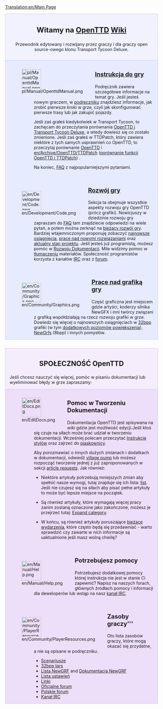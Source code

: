 [[Translation:en/Main Page]]

<div style="background-color: #f1f2fe; border: 1px solid #c7c8fe; margin: 0; padding: 1em 1em 1em 1em; text-align:center">
<div style="font-size:1.7em; font-weight:bold">Witamy na <span class="plainlinks">[http://www.openttd.org/ OpenTTD]</span> [http://pl.wikipedia.org/wiki/Wiki Wiki]</div>
Przewodnik edytowany i rozwijany przez graczy i dla graczy open source-owego klonu Transport Tycoon Deluxe.
</div>
<div style="background-color: #E7EBFF; border: 1px solid #c7c8fe; border-top:none; padding: 1em 1em 0em 1em; margin-bottom:2em">
<div style="float:left">[[File:pl/Manual/OpenttdManual.png|64px]]</div>
<div style="margin-left:80px; margin-bottom:4em">
<div style="font-size:1.4em; font-weight:bold">[[pl/Manual/Main Page|Instrukcja do gry]]</div>
Podręcznik zawiera szczegółowe informacje na temat gry. Jeśli jesteś nowym graczem, w [[pl/Manual/Tutorial/Main Page|podręczniku]] znajdziesz informacje, jak zrobić pierwsze kroki w grze, czyli jak skonfigurować pierwsze trasy lub jak zakupić pojazdy.

Jeśli zaś grałeś kiedykolwiek w Transport Tycoon, to zachęcam do przeczytania porównania [[en/Archive/OpenTTD/Changes from TTD|OpenTTD i Transport Tycoon Deluxe]], a wtedy dowiesz się co zostało zmienione. Jeśli zaś grałeś w TTDPatch, który zawiera niektóre z tych samych usprawnień co OpenTTD, to przeczytaj porównanie [[pl/Manual/Main Page|OpenTTD]] i [[en/Archive/OpenTTD/TTDPatch]] ([[en/Archive/OpenTTD/Comparison of OpenTTD and TTDPatch features|porównanie funkcji OpenTTD i TTDPatch]]) .


Na koniec, [[pl/Archive/Community/FAQ|FAQ]] z najpopularniejszymi pytaniami.
</div>

<div style="float:left">[[File:en/Development/Code.png|64px]]</div>
<div style="margin-left:80px; margin-bottom:4em">
<div style="font-size:1.4em; font-weight:bold">[[pl/Development/Main Page|Rozwój gry]]</div>
Sekcja ta obejmuje wszystkie aspekty rozwoju gry OpenTTD (prócz grafiki). Nowicjuszy w dziedzinie rozwoju gry zapraszam do [[pl/Development/FAQ rozwoju|FAQ]] tam znajdziecie odpowiedzi na wiele pytań, a potem  można zerknąć na [[pl/Development/Main Page|bieżący rozwój gry]].
Bardziej wtajemniczonym proponuję  zobaczyć [[en/Recent and Current Developments|najnowsze osiągnięcia]], [[en/Archive/Lists/Roadmap|prace nad nowymi rozwiązaniami]] oraz [[en/Archive/Community/Requested features|aktualny stan projektu]]. Jeśli jesteś już programistą, możesz pomóc w  [[pl/Development/Main Page|Rozwoju Dokumentacji]]. Mile widzimy pomoc w [[en/Archive/Community/Internationalization|tłumaczeniu]] materiałów.
Społeczność programistów korzysta z kanałów [[en/Development/IRC channel|IRC]]  oraz z [http://www.tt-forums.net/viewforum.php?f=33 forum].
</div>

<div style="float:left">[[File:en/Community/Graphics.png|64px]]</div>
<div style="margin-left:80px; margin-bottom:1em; min-height:64px">
<div style="font-size:1.4em; font-weight:bold">[[pl/Development/NewGRF/Main Page|Prace nad grafiką gry]]</div>
Część graficzna jest miejscem gdzie artyści, koderzy silnika NewGFX  i inni twórcy związani z grafiką współdziałają na rzecz rozwoju grafiki w grze. Dowiedz się więcej o najnowszych osiągnięciach w [[en/Archive/Old 32bpp/32bit Graphics Development|32bpp]] grafiki (w tym [[en/Community/NewGRF/Playing with 32 bpp graphics|dodatkowych poziomów powiększenia]]), [[en/Manual/NewGRF|NewGrfs]] (8bpp) i innych pomysłów.
</div>

</div>

<div style="background-color: #F5EDFC; border: 1px solid #E1BBFF; margin: 0; padding: 1em 1em 0em 1em;">
<div style="font-size:1.6em; font-weight:bold; text-align:center">SPOŁECZNOŚĆ OpenTTD</div>
Jeśli chcesz nauczyć się więcej, pomóc w pisaniu dokumentacji lub wyeliminować błędy w grze zapraszamy:
</div>

<div style="background-color: #EDDEFA; border: 1px solid #E1BBFF; border-top:none; padding: 1em 1em 0em 1em;">

<div style="float:left">[[File:en/EditDocs.png|64px]]</div>
<div style="margin-left:80px; margin-bottom:4em">
<div style="font-size:1.4em; font-weight:bold">Pomoc w Tworzeniu Dokumentacji</div>
Dokumentacja OpenTTD jest spisywana na <em>wiki</em> gdzie jest możliwość edycji.Jeśli ktoś się czuje na siłach może brać udział w tworzeniu dokumentacji. Wcześniej polecam przeczytać [[en/Instrukcja Stylów|Instrukcję stylów]] oraz zajrzeć do [[en/Sandbox|piaskownicy]].  

Aby porozmawiać o innych dużych zmianach i dodatkach w dokumentacji, odwiedź [[en/Archive/Community/Village Pump|village pump]] lub możesz rozpocząć tworzenie jednej z już zaproponowanych w sekcji [[en/Requested Articles|article requests]]. Jak również:

*Niektóre artykuły potrzebują mniejszych zmian aby spełnić nasze wymogi, tutaj znajduje się ich lista: [[:Category:en/To do|list]]. Jeśli nie czujesz się na siłach aby pisać pełne artykuły to może być lepsze miejsce na początek. 

*Są również artykuły, które wymagają więcej pracy zanim zostaną oznaczone jako zakończone, możesz je przejrzeć tutaj: [[:Category:en/Articles to be expanded|Expand category]]. 

*W końcu, są również artykuły poruszające [[:Category:en/Current events|bieżące wydarzenia]], które często będą się przedawniać - warto sprawdzić czy zawarte w nich informacje są uaktualnione jeśli masz wolną chwilę?
</div>

<div style="float:left">[[File:en/Manual/Help.png|64px]]</div>
<div style="margin-left:80px; margin-bottom:4em">
<div style="font-size:1.4em; font-weight:bold">Potrzebujesz pomocy</div>
Potrzebujesz dodatkowej pomocy której instrukcja nie jest w stanie Ci zapewnić? Napisz na naszych forach, głównych źródłach pomocy i informacji dla deweloperów lub wstąp na nasz [[en/Development/IRC channel|kanał IRC]].
</div>

<div style="float:left">[[File:en/Community/PlayerResources.png|64px]]</div>
<div style="margin-left:80px; margin-bottom:1em">
<div style="font-size:1.4em; font-weight:bold">Zasoby graczy'''</div>
Oto lista zasobów graczy, które mogą okazać się przydatne, a nie są opisane w podręczniku.
*[[en/Community/Scenarios/Main Page|Scenariusze]]
*[[en/Archive/Old 32bpp/List of downloadable 32 bpp tars|32bpp tars]]
*[[en/Community/NewGRF/Main Page|Lista NewGRF]] and [[en/Manual/NewGRF|Dokumentacja NewGRF]]
*[[en/Archive/Manual/Settings/Advanced Settings|Lista ustawień]]
*[[en/Archive/Lists/Links|Linki]]
*[http://www.tt-forums.net/viewforum.php?f=55 Oficjalne forum]
*[https://openttd-polska.pl Polskie forum]
*[[en/Development/IRC channel|Kanał IRC]]
</div>
</div>
